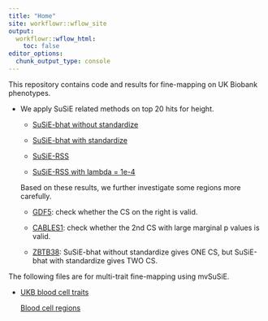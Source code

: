 ```yaml
---
title: "Home"
site: workflowr::wflow_site
output:
  workflowr::wflow_html:
    toc: false
editor_options:
  chunk_output_type: console
---
```


This repository contains code and results for fine-mapping on UK Biobank phenotypes.

* We apply SuSiE related methods on top 20 hits for height.
    
    - [SuSiE-bhat without standardize](finemap_height_20top_susiebhat_nostandardize.html)
    
    - [SuSiE-bhat with standardize](finemap_height_20top_susiebhat_standardize.html)
    
    - [SuSiE-RSS](finemap_height_20top_susierss.html)
    
    - [SuSiE-RSS with lambda = 1e-4](finemap_height_20top_susierss_lambda.html)
    
    Based on these results, we further investigate some regions more carefully. 
    
    - [GDF5](finemap_height_GDF5_check.html): check whether the CS on the right is valid.
    
    - [CABLES1](finemap_height_CABLES1_check.html): check whether the 2nd CS with large marginal p values is valid.
    
    - [ZBTB38](finemap_height_ZBTB38_check.html): SuSiE-bhat without standardize gives ONE CS, but SuSiE-bhat with standardize gives TWO CS.
    
    
The following files are for multi-trait fine-mapping using mvSuSiE.

* [UKB blood cell traits](bloodcells.html)

    [Blood cell regions](bloodcells_regions.html)
